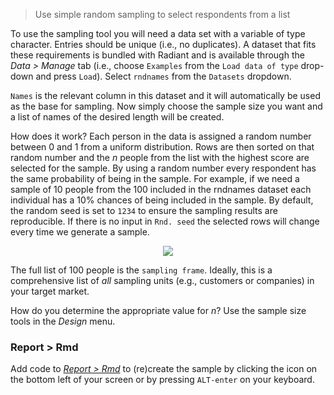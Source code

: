 > Use simple random sampling to select respondents from a list

To use the sampling tool you will need a data set with a variable of type character. Entries should be unique (i.e., no duplicates). A dataset that fits these requirements is bundled with Radiant and is available through the _Data > Manage_ tab (i.e., choose `Examples` from the `Load data of type` drop-down and press `Load`). Select `rndnames` from the `Datasets` dropdown.

`Names` is the relevant column in this dataset and it will automatically be used as the base for sampling. Now simply choose the sample size you want and a list of names of the desired length will be created.

How does it work? Each person in the data is assigned a random number between 0 and 1 from a uniform distribution. Rows are then sorted on that random number and the $n$ people from the list with the highest score are selected for the sample. By using a random number every respondent has the same probability of being in the sample. For example, if we need a sample of 10 people from the 100 included in the rndnames dataset each individual has a 10% chances of being included in the sample. By default, the random seed is set to `1234` to ensure the sampling results are reproducible. If there is no input in `Rnd. seed` the selected rows will change every time we generate a sample.

<p align="center"><img src="https://radiant-rstats.github.io/docs/design/figures_design//sampling.png"></p>

The full list of 100 people is the `sampling frame`. Ideally, this is a comprehensive list of _all_ sampling units (e.g., customers or companies) in your target market.

How do you determine the appropriate value for _n_? Use the sample size tools in the _Design_ menu.

### Report > Rmd

Add code to <a href="https://radiant-rstats.github.io/docs/data/report.html" target="_blank">_Report > Rmd_</a> to (re)create the sample by clicking the <i title="report results" class="fa fa-edit"></i> icon on the bottom left of your screen or by pressing `ALT-enter` on your keyboard. 
